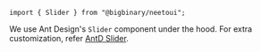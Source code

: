 `import { Slider } from "@bigbinary/neetoui";`

We use Ant Design's `Slider` component under the hood. For extra customization,
refer [AntD Slider](https://ant.design/components/slider#api).
